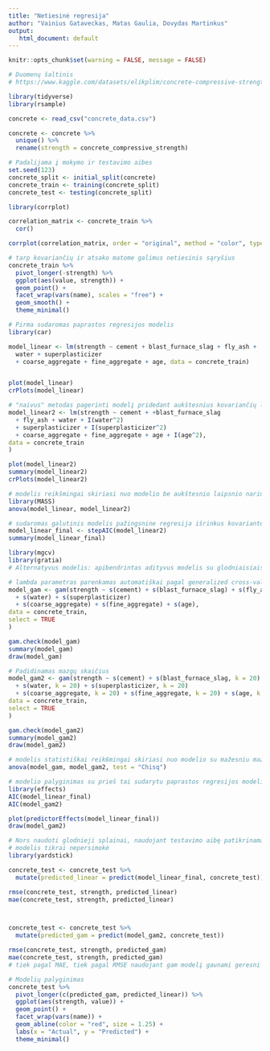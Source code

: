 ```yaml
---
title: "Netiesinė regresija"
author: "Vainius Gataveckas, Matas Gaulia, Dovydas Martinkus"
output:
   html_document: default
---
```



```r
knitr::opts_chunk$set(warning = FALSE, message = FALSE)
```

```r
# Duomenų šaltinis
# https://www.kaggle.com/datasets/elikplim/concrete-compressive-strength-data-set

library(tidyverse)
library(rsample)

concrete <- read_csv("concrete_data.csv")

concrete <- concrete %>%
  unique() %>%
  rename(strength = concrete_compressive_strength)

# Padalijama į mokymo ir testavimo aibes
set.seed(123)
concrete_split <- initial_split(concrete)
concrete_train <- training(concrete_split)
concrete_test <- testing(concrete_split)
```


```r
library(corrplot)

correlation_matrix <- concrete_train %>%
  cor()

corrplot(correlation_matrix, order = "original", method = "color", type = "upper", diag = FALSE, tl.col = "black", addCoef.col = "black")
```


```r
# tarp kovariančių ir atsako matome galimus netiesinis sąryšius
concrete_train %>%
  pivot_longer(-strength) %>%
  ggplot(aes(value, strength)) +
  geom_point() +
  facet_wrap(vars(name), scales = "free") +
  geom_smooth() +
  theme_minimal()
```




```r
# Pirma sudaromas paprastos regresijos modelis
library(car)

model_linear <- lm(strength ~ cement + blast_furnace_slag + fly_ash +
  water + superplasticizer
  + coarse_aggregate + fine_aggregate + age, data = concrete_train)


plot(model_linear)
crPlots(model_linear)
```


```r
# "naivus" metodas pagerinti modelį pridedant aukštesnius kovariančių laipsnius
model_linear2 <- lm(strength ~ cement + +blast_furnace_slag
  + fly_ash + water + I(water^2)
  + superplasticizer + I(superplasticizer^2)
  + coarse_aggregate + fine_aggregate + age + I(age^2),
data = concrete_train
)

plot(model_linear2)
summary(model_linear2)
crPlots(model_linear2)
```


```r
# modelis reikšmingai skiriasi nuo modelio be aukštesnio laipsnio narių
library(MASS)
anova(model_linear, model_linear2)

# sudaromas galutinis modelis pažingsnine regresija išrinkus kovariantes
model_linear_final <- stepAIC(model_linear2)
summary(model_linear_final)
```


```r
library(mgcv)
library(gratia)
# Alternatyvus modelis: apibendrintas adityvus modelis su glodniaisiais splainais

# lambda parametras parenkamas automatiškai pagal generalized cross-validation
model_gam <- gam(strength ~ s(cement) + s(blast_furnace_slag) + s(fly_ash)
  + s(water) + s(superplasticizer)
  + s(coarse_aggregate) + s(fine_aggregate) + s(age),
data = concrete_train,
select = TRUE
)

gam.check(model_gam)
summary(model_gam)
draw(model_gam)
```



```r
# Padidinamas mazgų skaičius
model_gam2 <- gam(strength ~ s(cement) + s(blast_furnace_slag, k = 20) + s(fly_ash, k = 20)
  + s(water, k = 20) + s(superplasticizer, k = 20)
  + s(coarse_aggregate, k = 20) + s(fine_aggregate, k = 20) + s(age, k = 10),
data = concrete_train,
select = TRUE
)

gam.check(model_gam2)
summary(model_gam2)
draw(model_gam2)

# modelis statistiškai reik6mingai skiriasi nuo modelio su mažesniu mazgų skaičiumi
anova(model_gam, model_gam2, test = "Chisq")
```





```r
# modelio palyginimas su prieš tai sudarytu paprastos regresijos modeliu
library(effects)
AIC(model_linear_final)
AIC(model_gam2)

plot(predictorEffects(model_linear_final))
draw(model_gam2)
```



```r
# Nors naudoti glodnieji splainai, naudojant testavimo aibę patikrinama ar kažkur nebuvo padaryta klaidų ir
# modelis tikrai nepersimokė
library(yardstick)

concrete_test <- concrete_test %>%
  mutate(predicted_linear = predict(model_linear_final, concrete_test))

rmse(concrete_test, strength, predicted_linear)
mae(concrete_test, strength, predicted_linear)



concrete_test <- concrete_test %>%
  mutate(predicted_gam = predict(model_gam2, concrete_test))

rmse(concrete_test, strength, predicted_gam)
mae(concrete_test, strength, predicted_gam)
# tiek pagal MAE, tiek pagal RMSE naudojant gam modelį gaunami geresni rezultatai

# Modelių palyginimas
concrete_test %>%
  pivot_longer(c(predicted_gam, predicted_linear)) %>%
  ggplot(aes(strength, value)) +
  geom_point() +
  facet_wrap(vars(name)) +
  geom_abline(color = "red", size = 1.25) +
  labs(x = "Actual", y = "Predicted") +
  theme_minimal()
```
